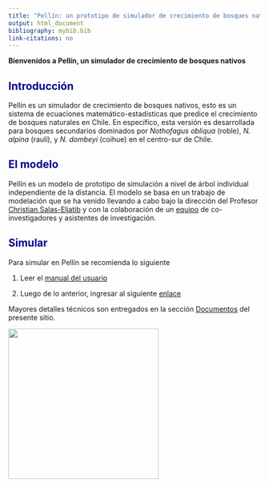 ```yaml
---
title: "Pellín: un prototipo de simulador de crecimiento de bosques nativos"
output: html_document
bibliography: mybib.bib
link-citations: no
---
```


<style>H1{color:DarkBlue;}</style>
<style>H2{color:DarkBlue;}</style>


**Bienvenidos a Pellín, un simulador
de crecimiento de bosques nativos**


## Introducción

Pellín es un simulador de crecimiento de bosques nativos, esto es un sistema de ecuaciones matemático-estadísticas que predice
el crecimiento de bosques naturales en Chile. En específico, esta versión es desarrollada para bosques secundarios dominados por *Nothofagus obliqua* (roble), *N. alpina* (raulí), y *N. dombeyi* (coihue) en el centro-sur de Chile.


## El modelo
Pellín es un modelo de prototipo de simulación a nivel de árbol individual independiente de la distancia. 
 El modelo se basa en un trabajo de modelación que se ha venido llevando a cabo bajo la dirección del Profesor [Christian Salas-Eljatib](http://eljatib.com) y con la colaboración de un [equipo](./team.html) de co-investigadores y asistentes de investigación.

## Simular

Para simular en Pellín se recomienda lo siguiente

1. Leer el [manual del usuario](manualPellin.pdf)

2. Luego de lo anterior, ingresar al siguiente [enlace](https://biometriabosques.shinyapps.io/Pellin01/) 


Mayores detalles técnicos son entregados en  la sección [Documentos](./docs.html) del presente sitio.
 
<img src='img/logo.png' width='300'>
<!--- 
https://www.andreashandel.com/posts/github-website/
**Some of my older websites**
Pellín: un simulador de crecimiento de bosques nativos
![](images/chacai01.jpg)

output: 
  html_document:
    toc: FALSE
-->

